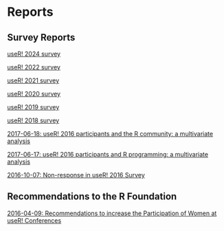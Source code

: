 # Reports

## Survey Reports

[useR! 2024 survey](useR2024_survey)

[useR! 2022 survey](useR2022_survey)

[useR! 2021 survey](useR2021_survey)

[useR! 2020 survey](useR2020_survey)

[useR! 2019 survey](useR2019_survey)

[useR! 2018 survey](useR2018_survey)

[2017-06-18: useR! 2016 participants and the R community: a multivariate analysis](MCA_community_useR2016_survey)

[2017-06-17: useR! 2016 participants and R programming: a multivariate analysis](MCA_programming_useR2016_survey)

[2016-10-07: Non-response in useR! 2016 Survey](nonresponse_useR2016_survey)

## Recommendations to the R Foundation

[2016-04-09: Recommendations to increase the Participation of Women at useR! Conferences](recommendations_user)
